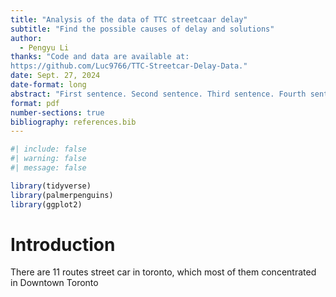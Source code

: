```yaml
---
title: "Analysis of the data of TTC streetcaar delay"
subtitle: "Find the possible causes of delay and solutions"
author: 
  - Pengyu Li
thanks: "Code and data are available at: 
https://github.com/Luc9766/TTC-Streetcar-Delay-Data."
date: Sept. 27, 2024
date-format: long
abstract: "First sentence. Second sentence. Third sentence. Fourth sentence."
format: pdf
number-sections: true
bibliography: references.bib
---
```



```r
#| include: false
#| warning: false
#| message: false

library(tidyverse)
library(palmerpenguins)
library(ggplot2)
```

# Introduction

There are 11 routes street car in toronto, which most of them concentrated in Downtown Toronto
